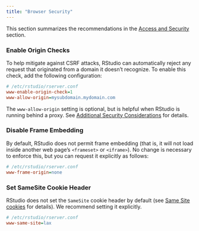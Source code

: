 ```yaml
---
title: "Browser Security"
---
```


This section summarizes the recommendations in the [Access and Security](../access_and_security/access_and_security.qmd) section.

### Enable Origin Checks

To help mitigate against CSRF attacks, RStudio can automatically reject any request that originated from a domain it doesn't recognize. To enable this check, add the following configuration:



```ini
# /etc/rstudio/rserver.conf
www-enable-origin-check=1
www-allow-origin=mysubdomain.mydomain.com
```

The `www-allow-origin` setting is optional, but is helpful when RStudio is running behind a proxy. See [Additional Security Considerations](../access_and_security/additional_security_considerations.qmd) for details.

### Disable Frame Embedding

By default, RStudio does not permit frame embedding (that is, it will not load inside another web page's `<frameset>` or `<iframe>`). No change is necessary to enforce this, but you can request it explicitly as follows:

```ini
# /etc/rstudio/rserver.conf
www-frame-origin=none
```

### Set SameSite Cookie Header

RStudio does not set the `SameSite` cookie header by default (see [Same Site cookies](../access_and_security/same_site_cookies.qmd) for details). We recommend setting it explicitly. 

```ini
# /etc/rstudio/rserver.conf
www-same-site=lax
```

